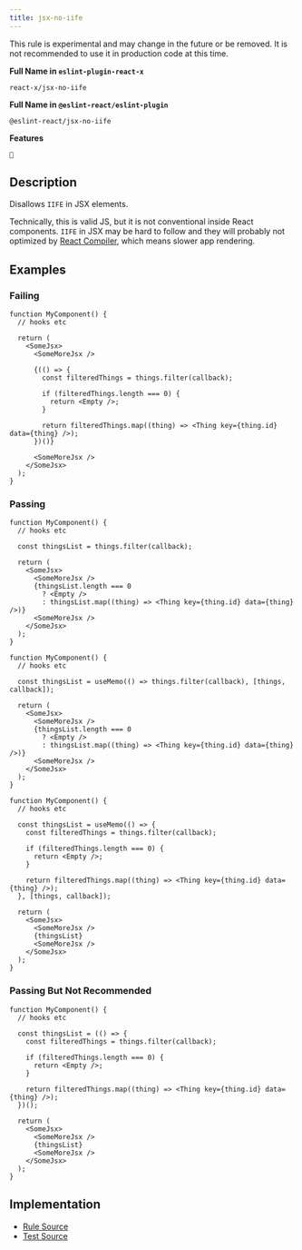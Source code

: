 ```yaml
---
title: jsx-no-iife
---
```


<Callout type="warning">This rule is experimental and may change in the future or be removed. It is not recommended to use it in production code at this time.</Callout>

**Full Name in `eslint-plugin-react-x`**

```plain copy
react-x/jsx-no-iife
```

**Full Name in `@eslint-react/eslint-plugin`**

```plain copy
@eslint-react/jsx-no-iife
```

**Features**

`🧪`

## Description

Disallows `IIFE` in JSX elements.

Technically, this is valid JS, but it is not conventional inside React components. `IIFE` in JSX may be hard to follow and they will probably not optimized by [React Compiler](https://react.dev/learn/react-compiler), which means slower app rendering.

## Examples

### Failing

```tsx
function MyComponent() {
  // hooks etc

  return (
    <SomeJsx>
      <SomeMoreJsx />

      {(() => {
        const filteredThings = things.filter(callback);

        if (filteredThings.length === 0) {
          return <Empty />;
        }

        return filteredThings.map((thing) => <Thing key={thing.id} data={thing} />);
      })()}

      <SomeMoreJsx />
    </SomeJsx>
  );
}
```

### Passing

```tsx
function MyComponent() {
  // hooks etc

  const thingsList = things.filter(callback);

  return (
    <SomeJsx>
      <SomeMoreJsx />
      {thingsList.length === 0
        ? <Empty />
        : thingsList.map((thing) => <Thing key={thing.id} data={thing} />)}
      <SomeMoreJsx />
    </SomeJsx>
  );
}
```

```tsx
function MyComponent() {
  // hooks etc

  const thingsList = useMemo(() => things.filter(callback), [things, callback]);

  return (
    <SomeJsx>
      <SomeMoreJsx />
      {thingsList.length === 0
        ? <Empty />
        : thingsList.map((thing) => <Thing key={thing.id} data={thing} />)}
      <SomeMoreJsx />
    </SomeJsx>
  );
}
```

```tsx
function MyComponent() {
  // hooks etc

  const thingsList = useMemo(() => {
    const filteredThings = things.filter(callback);

    if (filteredThings.length === 0) {
      return <Empty />;
    }

    return filteredThings.map((thing) => <Thing key={thing.id} data={thing} />);
  }, [things, callback]);

  return (
    <SomeJsx>
      <SomeMoreJsx />
      {thingsList}
      <SomeMoreJsx />
    </SomeJsx>
  );
}
```

### Passing But Not Recommended

```tsx
function MyComponent() {
  // hooks etc

  const thingsList = (() => {
    const filteredThings = things.filter(callback);

    if (filteredThings.length === 0) {
      return <Empty />;
    }

    return filteredThings.map((thing) => <Thing key={thing.id} data={thing} />);
  })();

  return (
    <SomeJsx>
      <SomeMoreJsx />
      {thingsList}
      <SomeMoreJsx />
    </SomeJsx>
  );
}
```

## Implementation

- [Rule Source](https://github.com/Rel1cx/eslint-react/tree/main/packages/plugins/eslint-plugin-react-x/src/rules/jsx-no-iife.ts)
- [Test Source](https://github.com/Rel1cx/eslint-react/tree/main/packages/plugins/eslint-plugin-react-x/src/rules/jsx-no-iife.spec.ts)
